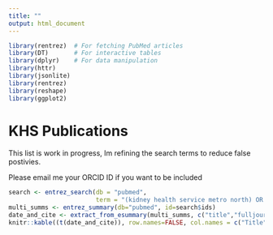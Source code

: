 ```yaml
---
title: ""
output: html_document
---
```


```r
library(rentrez)  # For fetching PubMed articles
library(DT)       # For interactive tables
library(dplyr)    # For data manipulation
library(httr) 
library(jsonlite)
library(rentrez)
library(reshape)
library(ggplot2)
```

# KHS Publications 

This list is work in progress, Im refining the search terms to reduce false postivies.

Please email me your ORCID ID if you want to be included

```r
search <- entrez_search(db = "pubmed",
                        term = "(kidney health service metro north) OR (Eoin O'Sullivan) OR (Eoin Daniel O'Sullivan) OR (0000-0002-7709-6595) OR (Monica Ng) OR (0000-0002-0431-9110)", retmax=5000)
multi_summs <- entrez_summary(db="pubmed", id=search$ids)
date_and_cite <- extract_from_esummary(multi_summs, c("title","fulljournalname","pubdate","lastauthor", "pmcrefcount"))
knitr::kable((t(date_and_cite)), row.names=FALSE, col.names = c("Title", "Journal Name", "Publication Date", "Last Author", "PMC Ref Count"))  
```
